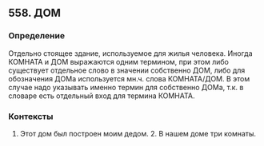 ## 558. ДОМ
### Определение
Отдельно стоящее здание, используемое для жилья человека. Иногда КОМНАТА и ДОМ выражаются одним термином, при этом либо существует отдельное слово в значении собственно ДОМ, либо для обозначения ДОМа используется мн.ч. слова КОМНАТА/ДОМ. В этом случае надо указывать именно термин для собственно ДОМа, т.к. в словаре есть отдельный вход для термина КОМНАТА. 

### Контексты
1. Этот дом был построен моим дедом. 2. В нашем доме три комнаты. 

